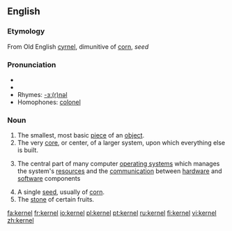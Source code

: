 ==English==
===Etymology===
From Old English [[cyrnel]], dimunitive of [[corn]], ''seed''

===Pronunciation===
*{{IPA|/ˈkɜːnəl/ (''UK'') ''or'' /ˈkɝnəl/ (''US'')}}
*{{SAMPA|/"k3:n@l/</tt> (''UK'') ''or'' <tt>/"k3`n@l/</tt> (''US'')<tt>}}
*Rhymes: [[Rhymes:English:-ɜː(r)nəl|-ɜː(r)nəl]]
*Homophones: [[colonel]]

===Noun===
{{wikipedia}}
{{en-noun}}
# The smallest, most basic [[piece]] of an [[object]].
# The very [[core]], or center, of a larger system, upon which everything else is built.
#{{computing}} The central part of many computer [[operating system]]s which manages the system's [[resource]]s and the [[communication]] between [[hardware]] and [[software]] components
# A single [[seed]], usually of [[corn]].
# The [[stone]] of certain fruits.

[[fa:kernel]]
[[fr:kernel]]
[[io:kernel]]
[[pl:kernel]]
[[pt:kernel]]
[[ru:kernel]]
[[fi:kernel]]
[[vi:kernel]]
[[zh:kernel]]